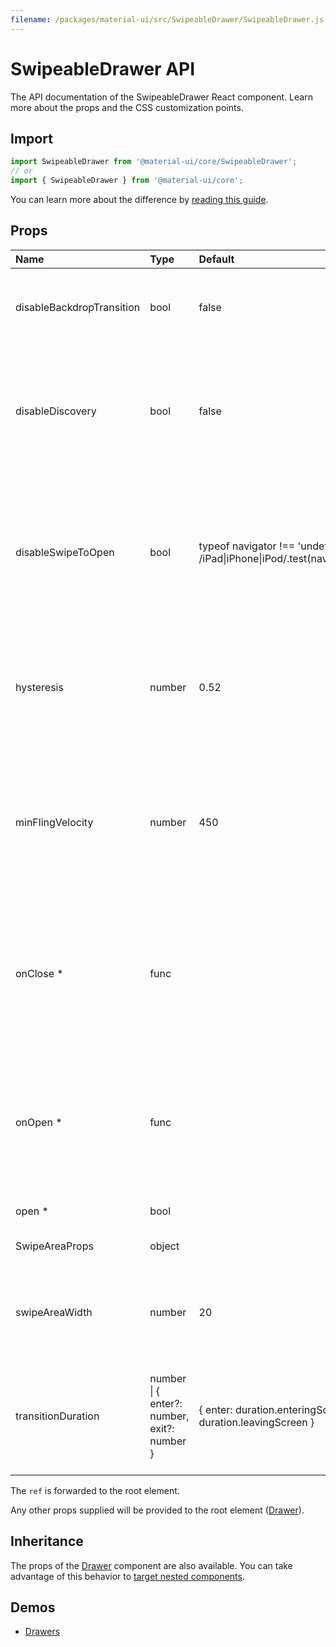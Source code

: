 ```yaml
---
filename: /packages/material-ui/src/SwipeableDrawer/SwipeableDrawer.js
---
```



<!--- This documentation is automatically generated, do not try to edit it. -->

# SwipeableDrawer API

<p className="description">The API documentation of the SwipeableDrawer React component. Learn more about the props and the CSS customization points.</p>

## Import

```js
import SwipeableDrawer from '@material-ui/core/SwipeableDrawer';
// or
import { SwipeableDrawer } from '@material-ui/core';
```

You can learn more about the difference by [reading this guide](/guides/minimizing-bundle-size/).



## Props

| Name | Type | Default | Description |
|:-----|:-----|:--------|:------------|
| <span className="prop-name">disableBackdropTransition</span> | <span className="prop-type">bool</span> | <span className="prop-default">false</span> | Disable the backdrop transition. This can improve the FPS on low-end devices. |
| <span className="prop-name">disableDiscovery</span> | <span className="prop-type">bool</span> | <span className="prop-default">false</span> | If `true`, touching the screen near the edge of the drawer will not slide in the drawer a bit to promote accidental discovery of the swipe gesture. |
| <span className="prop-name">disableSwipeToOpen</span> | <span className="prop-type">bool</span> | <span className="prop-default">typeof navigator !== 'undefined' && /iPad\|iPhone\|iPod/.test(navigator.userAgent)</span> | If `true`, swipe to open is disabled. This is useful in browsers where swiping triggers navigation actions. Swipe to open is disabled on iOS browsers by default. |
| <span className="prop-name">hysteresis</span> | <span className="prop-type">number</span> | <span className="prop-default">0.52</span> | Affects how far the drawer must be opened/closed to change his state. Specified as percent (0-1) of the width of the drawer |
| <span className="prop-name">minFlingVelocity</span> | <span className="prop-type">number</span> | <span className="prop-default">450</span> | Defines, from which (average) velocity on, the swipe is defined as complete although hysteresis isn't reached. Good threshold is between 250 - 1000 px/s |
| <span className="prop-name required">onClose&nbsp;*</span> | <span className="prop-type">func</span> |  | Callback fired when the component requests to be closed.<br /><br />**Signature:**<br />`function(event: object) => void`<br />*event:* The event source of the callback. |
| <span className="prop-name required">onOpen&nbsp;*</span> | <span className="prop-type">func</span> |  | Callback fired when the component requests to be opened.<br /><br />**Signature:**<br />`function(event: object) => void`<br />*event:* The event source of the callback. |
| <span className="prop-name required">open&nbsp;*</span> | <span className="prop-type">bool</span> |  | If `true`, the drawer is open. |
| <span className="prop-name">SwipeAreaProps</span> | <span className="prop-type">object</span> |  | Props applied to the swipe area element. |
| <span className="prop-name">swipeAreaWidth</span> | <span className="prop-type">number</span> | <span className="prop-default">20</span> | The width of the left most (or right most) area in pixels where the drawer can be swiped open from. |
| <span className="prop-name">transitionDuration</span> | <span className="prop-type">number<br />&#124;&nbsp;{ enter?: number, exit?: number }</span> | <span className="prop-default">{ enter: duration.enteringScreen, exit: duration.leavingScreen }</span> | The duration for the transition, in milliseconds. You may specify a single timeout for all transitions, or individually with an object. |

The `ref` is forwarded to the root element.

Any other props supplied will be provided to the root element ([Drawer](/api/drawer/)).

## Inheritance

The props of the [Drawer](/api/drawer/) component are also available.
You can take advantage of this behavior to [target nested components](/guides/api/#spread).

## Demos

- [Drawers](/components/drawers/)

